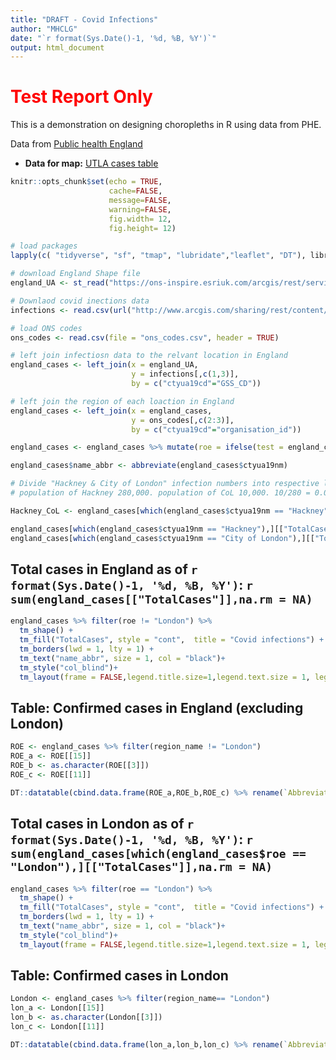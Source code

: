 ```yaml
---
title: "DRAFT - Covid Infections"
author: "MHCLG"
date: "`r format(Sys.Date()-1, '%d, %B, %Y')`"
output: html_document
---
```


# <span style="color: red;">Test Report Only</span>

This is a demonstration on designing choropleths in R using data from PHE.

Data from [Public health England](https://www.gov.uk/government/publications/covid-19-track-coronavirus-cases)

* **Data for map:** [UTLA cases table](https://www.arcgis.com/home/item.html?id=b684319181f94875a6879bbc833ca3a6) 


```r
knitr::opts_chunk$set(echo = TRUE,
                      cache=FALSE,
                      message=FALSE,
                      warning=FALSE,
                      fig.width= 12,
                      fig.height= 12)
```

```r
# load packages
lapply(c( "tidyverse", "sf", "tmap", "lubridate","leaflet", "DT"), library, character.only = TRUE)

# download England Shape file
england_UA <- st_read("https://ons-inspire.esriuk.com/arcgis/rest/services/Administrative_Boundaries/Counties_and_Unitary_Authorities_April_2019_Boundaries_GB_BUC/MapServer/0/query?where=UPPER(ctyua19cd)%20like%20'%25E%25'&outFields=*&outSR=4326&f=geojson")

# Downlaod covid inections data
infections <- read.csv(url("http://www.arcgis.com/sharing/rest/content/items/b684319181f94875a6879bbc833ca3a6/data"),header = TRUE)

# load ONS codes 
ons_codes <- read.csv(file = "ons_codes.csv", header = TRUE)

# left join infectiosn data to the relvant location in England
england_cases <- left_join(x = england_UA,
                           y = infections[,c(1,3)],
                           by = c("ctyua19cd"="GSS_CD"))

# left join the region of each loaction in England
england_cases <- left_join(x = england_cases,
                           y = ons_codes[,c(2:3)],
                           by = c("ctyua19cd"="organisation_id"))

england_cases <- england_cases %>% mutate(roe = ifelse(test = england_cases$region_name == "London",yes = "London",no = "Rest of England"))

england_cases$name_abbr <- abbreviate(england_cases$ctyua19nm)

# Divide "Hackney & City of London" infection numbers into respective local authorities "Hackney" and "City of London"
# population of Hackney 280,000. population of CoL 10,000. 10/280 = 0.035

Hackney_CoL <- england_cases[which(england_cases$ctyua19nm == "Hackney"),][["TotalCases"]]

england_cases[which(england_cases$ctyua19nm == "Hackney"),][["TotalCases"]] <- round(Hackney_CoL * (1-0.035))
england_cases[which(england_cases$ctyua19nm == "City of London"),][["TotalCases"]] <- round(Hackney_CoL * 0.035)

```

## Total cases in England as of `r format(Sys.Date()-1, '%d, %B, %Y')`: **`r sum(england_cases[["TotalCases"]],na.rm = NA)`**

```r
england_cases %>% filter(roe != "London") %>%
  tm_shape() +
  tm_fill("TotalCases", style = "cont",  title = "Covid infections") +
  tm_borders(lwd = 1, lty = 1) +
  tm_text("name_abbr", size = 1, col = "black")+
  tm_style("col_blind")+
  tm_layout(frame = FALSE,legend.title.size=1,legend.text.size = 1, legend.position = c("left","centre"))

```

## Table: Confirmed cases in England (excluding London)

```r

ROE <- england_cases %>% filter(region_name != "London")
ROE_a <- ROE[[15]]
ROE_b <- as.character(ROE[[3]])
ROE_c <- ROE[[11]]

DT::datatable(cbind.data.frame(ROE_a,ROE_b,ROE_c) %>% rename(`Abbreviation` = ROE_a, `Unitary Authority` = ROE_b, `Total Cases` = ROE_c ))
```

## Total cases in London as of `r format(Sys.Date()-1, '%d, %B, %Y')`: **`r sum(england_cases[which(england_cases$roe == "London"),][["TotalCases"]],na.rm = NA)`**

```r
england_cases %>% filter(roe == "London") %>%
  tm_shape() +
  tm_fill("TotalCases", style = "cont",  title = "Covid infections") +
  tm_borders(lwd = 1, lty = 1) +
  tm_text("name_abbr", size = 1, col = "black")+
  tm_style("col_blind")+
  tm_layout(frame = FALSE,legend.title.size=1,legend.text.size = 1, legend.position = c("left","bottom"))

```

## Table: Confirmed cases in London

```r

London <- england_cases %>% filter(region_name== "London")
lon_a <- London[[15]]
lon_b <- as.character(London[[3]])
lon_c <- London[[11]]

DT::datatable(cbind.data.frame(lon_a,lon_b,lon_c) %>% rename(`Abbreviation` = lon_a, `Unitary Authority` = lon_b, `Total Cases` = lon_c ))
```



